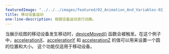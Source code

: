 ---
featuredImage: "../../../images/featured/02_Animation_And_Variables-02_Mobile_Device_Movement-thumbnail.jpg"
title: 移动设备运动
one-line-description: 根据设备运动进行动画。
---

当展示绘图的移动设备发生移动时，<a href="https://p5js.org/reference/#/p5/deviceMoved" target="_blank">deviceMoved()</a> 函数会被触发。在这个例子中，<a href="https://p5js.org/reference/#/p5/accelerationX" target="_blank">accelerationX</a>、<a href="https://p5js.org/reference/#/p5/accelerationY" target="_blank">accelerationY</a> 和 <a href="https://p5js.org/reference/#/p5/accelerationZ" target="_blank">accelerationZ</a> 的值可以用来设置一个圆的位置和大小。
这个功能仅适用于移动设备。